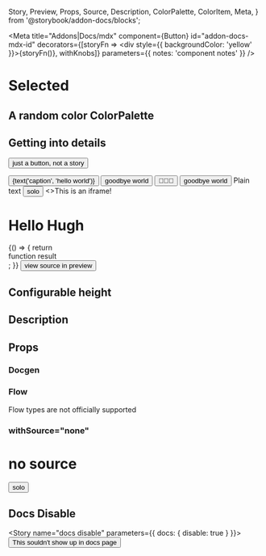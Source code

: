   Story,
  Preview,
  Props,
  Source,
  Description,
  ColorPalette,
  ColorItem,
  Meta,
} from '@storybook/addon-docs/blocks';

<Meta
  title="Addons|Docs/mdx"
  component={Button}
  id="addon-docs-mdx-id"
  decorators={[storyFn => <div style={{ backgroundColor: 'yellow' }}>{storyFn()}</div>, withKnobs]}
  parameters={{ notes: 'component notes' }}
/>

# Selected

<Story id="." />

<Source id="." />

<Props of="." />

<Preview>
  <Story id="nonexistent-story" />
</Preview>

## A random color ColorPalette

<ColorPalette>
  <ColorItem
    title="theme.color.greyscale"
    subtitle="Some of the greys"
    colors={['#FFFFFF', '#F8F8F8', '#F3F3F3']}
  />
  <ColorItem title="theme.color.primary" subtitle="Coral" colors={['#FF4785']} />
  <ColorItem title="theme.color.secondary" subtitle="Ocean" colors={['#1EA7FD']} />
  <ColorItem
    title="theme.color.positive"
    subtitle="Green"
    colors={[
      'rgba(102,191,60,1)',
      'rgba(102,191,60,.8)',
      'rgba(102,191,60,.6)',
      'rgba(102,191,60,.3)',
    ]}
  />
</ColorPalette>

## Getting into details

<Button>just a button, not a story</Button>



<Preview>
  <Story name="hello story">
    <Button onClick={action('clicked')}>{text('caption', 'hello world')}</Button>
  </Story>
  <Story name="goodbye">
    <Button onClick={action('clicked')}>goodbye world</Button>
  </Story>
  <Story name="with icons">
    <Button onClick={action('clicked')}>🤘🚀💯</Button>
  </Story>
  <Story name="notes" parameters={{ notes: 'story notes' }}>
    <Button onClick={action('clicked')}>goodbye world</Button>
  </Story>
  <Story name="plaintext">Plain text</Story>
</Preview>

<Story name="solo story">
  <Button onClick={action('clicked')}>solo</Button>
</Story>

<Story name="iframe story" inline={false} height="100px">
  <>This is an iframe!</>
</Story>

<Story name="theme">
  <h1 className="text-lg">Hello Hugh</h1>
</Story>

<Story name="function" height="100px">
  {() => {
    return <div>function result</div>;
  }}
</Story>

<Source name="hello story" />

<Preview>
  <Button onClick={action('clicked')}>view source in preview</Button>
</Preview>

## Configurable height

<Preview withToolbar>
  <Story id="basics-button--all-buttons" height="400px" />
</Preview>

## Description

<Description markdown="this is _markdown_" />

<Description of={DocgenButton} />

## Props

### Docgen

<Props of={DocgenButton} />

### Flow

Flow types are not officially supported

<Props of={FlowTypeButton} />

### withSource="none"

<Preview withSource="none">
  <h1>no source</h1>
</Preview>

<Preview withSource="none">
  <Story name="no source preview">
    <Button onClick={action('clicked')}>solo</Button>
  </Story>
</Preview>

## Docs Disable

<Story name="docs disable" parameters={{ docs: { disable: true } }}>
  <Button>This souldn't show up in docs page</Button>
</Story>
